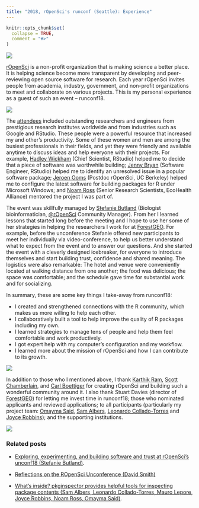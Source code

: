 ```yaml
---
title: "2018, rOpenSci's runconf (Seattle): Experience"
---
```


```r
knitr::opts_chunk$set(
  collapse = TRUE,
  comment = "#>"
)
```

![](https://i.imgur.com/1cjggVf.png)

[rOpenSci](https://ropensci.org/) is a non-profit organization that is making science a better place. It is helping science become more transparent by developing and peer-reviewing open source software for research. Each year rOpenSci invites people from academia, industry, government, and non-profit organizations to meet and collaborate on various projects. This is my personal experience as a guest of such an event -- runconf18.

![](https://i.imgur.com/jbq7Yte.jpg)

The [attendees](http://unconf18.ropensci.org/#participants) included outstanding researchers and engineers from prestigious research institutes worldwide and from industries such as Google and RStudio. These people were a powerful resource that increased my and other’s productivity. Some of these women and men are among the busiest professionals in their fields, and yet they were friendly and available anytime to discuss ideas and help everyone with their projects. For example, [Hadley Wickham](http://hadley.nz/) (Chief Scientist, RStudio) helped me to decide that a piece of software was worthwhile building; [Jenny Bryan](https://twitter.com/JennyBryan) (Software Engineer, RStudio) helped me to identify an unresolved issue in a popular software package; [Jeroen Ooms](https://github.com/jeroen) (Postdoc rOpenSci, UC Berkeley) helped me to configure the latest software for building packages for R under Microsoft Windows; and [Noam Ross](https://twitter.com/noamross) (Senior Research Scientists, EcoHealth Alliance) mentored the project I was part of.

The event was skillfully managed by [Stefanie Butland](https://twitter.com/stefaniebutland) (Biologist bioinformatician, [\@rOpenSci](https://twitter.com/rOpenSci) Community Manager). From her I learned lessons that started long before the meeting and I hope to use her some of her strategies in helping the researchers I work for at [ForestGEO](http://www.forestgeo.si.edu/). For example, before the unconference Stefanie offered new participants to meet her individually via video-conference, to help us better understand what to expect from the event and to answer our questions. And she started the event with a cleverly designed icebreaker, for everyone to introduce themselves and start building trust, confidence and shared meaning. The logistics were also remarkable: The hotel and venue were conveniently located at walking distance from one another; the food was delicious; the space was comfortable; and the schedule gave time for substantial work and for socializing.

In summary, these are some key things I take-away from runconf18:

* I created and strengthened connections with the R community, which makes us more willing to help each other.
* I collaboratively built a tool to help improve the quality of R packages including my own.
* I learned strategies to manage tens of people and help them feel comfortable and work productively.
* I got expert help with my computer’s configuration and my workflow.
* I learned more about the mission of rOpenSci and how I can contribute to its growth.

![](https://i.imgur.com/nhzELOy.jpg)

In addition to those who I mentioned above, I thank [Karthik Ram](https://twitter.com/_inundata), [Scott Chamberlain](https://scottchamberlain.info/), and [Carl Boettiger](https://www.carlboettiger.info/) for creating rOpenSci and building such a wonderful community around it. I also thank Stuart Davies (director of [ForestGEO](http://www.forestgeo.si.edu/)) for letting me invest time in runconf18; those who nominated applicants and reviewed applications; to all participants (particularly my project team: [Omayma Said](http://onceupondata.com/), [Sam Albers](https://twitter.com/big_bad_sam), [Leonardo Collado-Torres](http://lcolladotor.github.io/) and [Joyce Robbins](http://www.joyce-robbins.com/)); and the supporting institutions.

![](https://i.imgur.com/qSqkPs5.png)

### Related posts

* [Exploring, experimenting, and building software and trust at rOpenSci’s unconf18 (Stefanie Butland)](https://ropensci.org/blog/2018/06/05/unconf18/).

* [Reflections on the ROpenSci Unconference (David Smith)](https://blog.revolutionanalytics.com/2018/05/reflections-on-the-ropensci-unconference.html)

* [What's inside? pkginspector provides helpful tools for inspecting package contents (Sam Albers, Leonardo Collado-Torres, Mauro Lepore, Joyce Robbins, Noam Ross, Omayma Said)](https://ropensci.org/blog/2018/07/17/pkginspector/).
